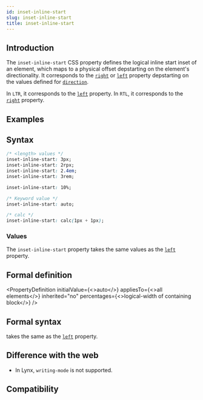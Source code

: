 ```yaml
---
id: inset-inline-start
slug: inset-inline-start
title: inset-inline-start
---
```


## Introduction

The `inset-inline-start` CSS property defines the logical inline start inset of an element, which maps to a physical offset depstarting on the element's directionality. It corresponds to the [`right`](./right) or [`left`](./left) property depstarting on the values defined for [`direction`](./direction).

In `LTR`, it corresponds to the [`left`](./left) property.
In `RTL`, it corresponds to the [`right`](./right) property.

## Examples


<Go
  example="css-api"
  defaultFile="src/inset-inline-start/App.tsx"
  img="/assets/doc/css/inset-inline-start.jpg"
  entry="src/inset-inline-start"
  defaultEntryFile="dist/inset-inline-start.lynx.bundle"
/>

## Syntax

```css
/* <length> values */
inset-inline-start: 3px;
inset-inline-start: 2rpx;
inset-inline-start: 2.4em;
inset-inline-start: 3rem;

inset-inline-start: 10%;

/* Keyword value */
inset-inline-start: auto;

/* calc */
inset-inline-start: calc(1px + 1px);
```

### Values

The `inset-inline-start` property takes the same values as the [`left`](./left) property.

## Formal definition


<PropertyDefinition
  initialValue={<>auto</>}
  appliesTo={<>all elements</>}
  inherited="no"
  percentages={<>logical-width of containing block</>}
/>

## Formal syntax

takes the same as the [`left`](./left) property.

## Difference with the web

- In Lynx, `writing-mode` is not supported.

## Compatibility


<LegacyCompatTable metadata="css/properties/inset-inline-start" />
